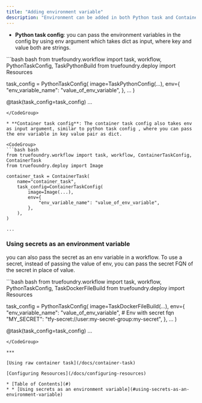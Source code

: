 ```yaml
---
title: "Adding environment variable"
description: "Environment can be added in both Python task and Container task, so when you define the python task config or container task config, we can give the env as follows:"
---
```


* **Python task config**: you can pass the environment variables in the config by using env argument which takes dict as input, where key and value both are strings.

<CodeGroup>
  ```bash bash
  from truefoundry.workflow import task, workflow, PythonTaskConfig, TaskPythonBuild
  from truefoundry.deploy import Resources

  task_config = PythonTaskConfig(
      image=TaskPythonConfig(...),
      env={
          "env_variable_name": "value_of_env_variable",
      },
    	...
  )

  @task(task_config=task_config)
  ...
  ```
</CodeGroup>

* **Container task config**: The container task config also takes env as input argument, similar to python task config , where you can pass the env variable in key value pair as dict.

<CodeGroup>
  ```bash bash
  from truefoundry.workflow import task, workflow, ContainerTaskConfig, ContainerTask
  from truefoundry.deploy import Image

  container_task = ContainerTask(
      name="container_task",
      task_config=ContainerTaskConfig(
          image=Image(...),
          env={
              "env_variable_name": "value_of_env_variable",
          },
      ),
  )

  ...
  ```
</CodeGroup>

### Using secrets as an environment variable

you can also pass the secret as an env variable in a workflow. To use a secret, instead of passing the value of env, you can pass the secret FQN of the secret in place of value.

<CodeGroup>
  ```bash bash
  from truefoundry.workflow import task, workflow, PythonTaskConfig, TaskDockerFileBuild
  from truefoundry.deploy import Resources

  task_config = PythonTaskConfig(
      image=TaskDockerFileBuild(...),
      env={
          "env_variable_name": "value_of_env_variable",
          # Env with secret fqn
          "MY_SECRET": "tfy-secret://user:my-secret-group:my-secret",
      },
    	...
  )

  @task(task_config=task_config)
  ...
  ```
</CodeGroup>

***

[Using raw container task](/docs/container-task)

[Configuring Resources](/docs/configuring-resources)

* [Table of Contents](#)
* * [Using secrets as an environment variable](#using-secrets-as-an-environment-variable)
